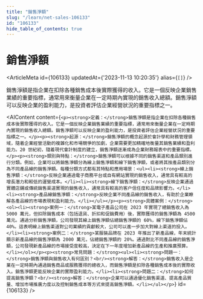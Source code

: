 ```yaml
---
title: "銷售淨額"
slug: "/learn/net-sales-106133"
id: "106133"
hide_table_of_contents: true
---
```



# 銷售淨額

<ArticleMeta id={106133} updatedAt={'2023-11-13 10:20:35'} alias={`[]`} />
<div className='border-solid border-b border-t-0 my-4 border-[var(--ifm-color-gray-300)]' />

銷售淨額是指企業在扣除各種銷售成本後實際獲得的收入。它是一個反映企業銷售業績的重要指標，通常用來衡量企業在一定時期內實現的銷售收入總額。銷售淨額可以反映企業的盈利能力，是投資者評估企業經營狀況的重要指標之一。

<AIContent content={`<p><strong>定義：</strong>銷售淨額是指企業在扣除各種銷售成本後實際獲得的收入。它是一個反映企業銷售業績的重要指標，通常用來衡量企業在一定時期內實現的銷售收入總額。銷售淨額可以反映企業的盈利能力，是投資者評估企業經營狀況的重要指標之一。</p><p><strong>起源：</strong>銷售淨額的概念起源於會計學和財務管理領域，隨着企業經營活動的複雜化和市場競爭的加劇，企業需要更加精確地衡量其銷售業績和盈利能力。20 世紀初，隨着現代會計制度的建立，銷售淨額逐漸成為企業財務報表中的重要指標。</p><p><strong>類別與特點：</strong>銷售淨額可以根據不同的銷售渠道和產品類別進行分類。例如，企業可以將銷售淨額分為線上銷售淨額和線下銷售淨額，或者將其按產品類別分為不同產品線的銷售淨額。每種分類方式都有其特點和應用場景：<ul><li><strong>線上銷售淨額：</strong>反映企業通過電子商務平台或自有網站實現的銷售收入，通常具有較高的增長潛力和較低的運營成本。</li><li><strong>線下銷售淨額：</strong>反映企業通過實體店鋪或傳統銷售渠道實現的銷售收入，通常具有較高的客户信任度和品牌影響力。</li><li><strong>產品線銷售淨額：</strong>反映企業不同產品線的銷售收入，有助於企業瞭解各產品線的市場表現和盈利能力。</li></ul></p><p><strong>具體案例：</strong><ol><li><strong>案例一：</strong>某電子產品公司在 2023 年實現了總銷售收入為 5000 萬元，但扣除銷售成本（包括退貨、折扣和促銷費用）後，實際獲得的銷售淨額為 4500 萬元。通過分析銷售淨額，公司發現其線上銷售淨額佔總銷售淨額的 60%，線下銷售淨額佔 40%。這表明線上銷售渠道對公司業績的貢獻較大，公司可以進一步加大對線上渠道的投入。</li><li><strong>案例二：</strong>某服裝品牌在 2023 年推出了新產品線，年末統計顯示新產品線的銷售淨額為 2000 萬元，佔總銷售淨額的 20%。通過對比不同產品線的銷售淨額，公司發現新產品線的市場接受度較高，決定在下一年度增加新產品線的生產和推廣預算。</li></ol></p><p><strong>常見問題：</strong><ul><li><strong>問題一：</strong>銷售淨額與銷售收入有何區別？<br/><strong>解答：</strong>銷售收入是企業在一定時期內通過銷售商品或服務獲得的總收入，而銷售淨額是扣除各種銷售成本後的實際收入。銷售淨額更能反映企業的實際盈利能力。</li><li><strong>問題二：</strong>如何提高銷售淨額？<br/><strong>解答：</strong>企業可以通過優化銷售渠道、提高產品質量、增加市場推廣力度以及控制銷售成本等方式來提高銷售淨額。</li></ul></p>`} id={106133} />
